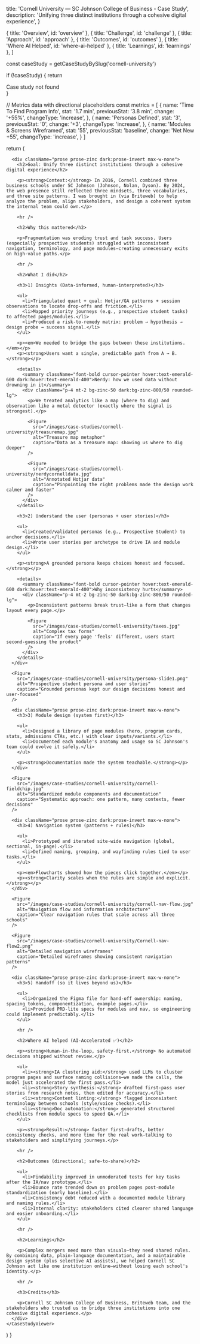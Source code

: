 
  title: 'Cornell University — SC Johnson College of Business - Case Study',
  description: 'Unifying three distinct institutions through a cohesive digital experience',
}

  { title: 'Overview', id: 'overview' },
  { title: 'Challenge', id: 'challenge' },
  { title: 'Approach', id: 'approach' },
  { title: 'Outcomes', id: 'outcomes' },
  { title: 'Where AI Helped', id: 'where-ai-helped' },
  { title: 'Learnings', id: 'learnings' },
]

  const caseStudy = getCaseStudyBySlug('cornell-university')
  
  if (!caseStudy) {
    return <div>Case study not found</div>
  }

  // Metrics data with directional placeholders
  const metrics = [
    {
      name: 'Time To Find Program Info',
      stat: '1.7 min',
      previousStat: '3.8 min',
      change: '+55%',
      changeType: 'increase',
    },
    {
      name: 'Personas Defined',
      stat: '3',
      previousStat: '0',
      change: '+3',
      changeType: 'increase',
    },
    {
      name: 'Modules & Screens Wireframed',
      stat: '55',
      previousStat: 'baseline',
      change: 'Net New +55',
      changeType: 'increase',
    }
  ]

  return (
    <CaseStudyViewer caseStudy={caseStudy} metrics={metrics}>
      <CaseImage
        src="/images/case-studies/cornell-university/cornelllogo.png"
        alt="Cornell University SC Johnson College of Business logo"
        variant="hero"
        width={800}
        height={450}
      />

      <div className="prose prose-zinc dark:prose-invert max-w-none">
        <h2>Goal: Unify three distinct institutions through a cohesive digital experience</h2>

        <p><strong>Context:</strong> In 2016, Cornell combined three business schools under SC Johnson (Johnson, Nolan, Dyson). By 2024, the web presence still reflected three mindsets, three vocabularies, and three site patterns. I was brought in (via Briteweb) to help analyze the problem, align stakeholders, and design a coherent system the internal team could own.</p>

        <hr />

        <h2>Why this mattered</h2>

        <p>Fragmentation was eroding trust and task success. Users (especially prospective students) struggled with inconsistent navigation, terminology, and page modules—creating unnecessary exits on high-value paths.</p>

        <hr />

        <h2>What I did</h2>

        <h3>1) Insights (Data-informed, human-interpreted)</h3>
        
        <ul>
          <li>Triangulated quant + qual: Hotjar/GA patterns + session observations to locate drop-offs and friction.</li>
          <li>Mapped priority journeys (e.g., prospective student tasks) to affected pages/modules.</li>
          <li>Produced a risk-to-remedy matrix: problem → hypothesis → design probe → success signal.</li>
        </ul>

        <p><em>We needed to bridge the gaps between these institutions.</em></p>
        <p><strong>Users want a single, predictable path from A → B.</strong></p>

        <details>
          <summary className="font-bold cursor-pointer hover:text-emerald-600 dark:hover:text-emerald-400">Nerdy: how we used data without drowning in it</summary>
          <div className="p-4 mt-2 bg-zinc-50 dark:bg-zinc-800/50 rounded-lg">
            <p>We treated analytics like a map (where to dig) and observation like a metal detector (exactly where the signal is strongest).</p>
            
            <Figure 
              src="/images/case-studies/cornell-university/treasuremap.jpg" 
              alt="Treasure map metaphor" 
              caption="Data as a treasure map: showing us where to dig deeper"
            />
            
            <Figure 
              src="/images/case-studies/cornell-university/nerdycornelldata.jpg" 
              alt="Annotated Hotjar data" 
              caption="Pinpointing the right problems made the design work calmer and faster"
            />
          </div>
        </details>

        <h3>2) Understand the user (personas + user stories)</h3>
        
        <ul>
          <li>Created/validated personas (e.g., Prospective Student) to anchor decisions.</li>
          <li>Wrote user stories per archetype to drive IA and module design.</li>
        </ul>

        <p><strong>A grounded persona keeps choices honest and focused.</strong></p>

        <details>
          <summary className="font-bold cursor-pointer hover:text-emerald-600 dark:hover:text-emerald-400">Why inconsistency hurts</summary>
          <div className="p-4 mt-2 bg-zinc-50 dark:bg-zinc-800/50 rounded-lg">
            <p>Inconsistent patterns break trust—like a form that changes layout every page.</p>
            
            <Figure 
              src="/images/case-studies/cornell-university/taxes.jpg" 
              alt="Complex tax forms" 
              caption="If every page 'feels' different, users start second-guessing the product"
            />
          </div>
        </details>
      </div>

      <Figure
        src="/images/case-studies/cornell-university/persona-slide1.png"
        alt="Prospective student persona and user stories"
        caption="Grounded personas kept our design decisions honest and user-focused"
      />

      <div className="prose prose-zinc dark:prose-invert max-w-none">
        <h3>3) Module design (system first)</h3>
        
        <ul>
          <li>Designed a library of page modules (hero, program cards, stats, admissions CTAs, etc.) with clear inputs/variants.</li>
          <li>Documented each module's anatomy and usage so SC Johnson's team could evolve it safely.</li>
        </ul>

        <p><strong>Documentation made the system teachable.</strong></p>
      </div>

      <Figure
        src="/images/case-studies/cornell-university/cornell-fieldchip.jpg"
        alt="Standardized module components and documentation"
        caption="Systematic approach: one pattern, many contexts, fewer decisions"
      />

      <div className="prose prose-zinc dark:prose-invert max-w-none">
        <h3>4) Navigation system (patterns + rules)</h3>
        
        <ul>
          <li>Prototyped and iterated site-wide navigation (global, sectional, in-page).</li>
          <li>Defined naming, grouping, and wayfinding rules tied to user tasks.</li>
        </ul>

        <p><em>Flowcharts showed how the pieces click together.</em></p>
        <p><strong>Clarity scales when the rules are simple and explicit.</strong></p>
      </div>

      <Figure
        src="/images/case-studies/cornell-university/cornell-nav-flow.jpg"
        alt="Navigation flow and information architecture"
        caption="Clear navigation rules that scale across all three schools"
      />

      <Figure
        src="/images/case-studies/cornell-university/Cornell-nav-flow2.png"
        alt="Detailed navigation wireframes"
        caption="Detailed wireframes showing consistent navigation patterns"
      />

      <div className="prose prose-zinc dark:prose-invert max-w-none">
        <h3>5) Handoff (so it lives beyond us)</h3>
        
        <ul>
          <li>Organized the Figma file for hand-off ownership: naming, spacing tokens, componentization, example pages.</li>
          <li>Provided PRD-lite specs for modules and nav, so engineering could implement predictably.</li>
        </ul>

        <hr />

        <h2>Where AI helped (AI-Accelerated ✅)</h2>

        <p><strong>Human-in-the-loop, safety-first.</strong> No automated decisions shipped without review.</p>
        
        <ul>
          <li><strong>IA clustering aid:</strong> used LLMs to cluster program pages and surface naming collisions—we made the calls, the model just accelerated the first pass.</li>
          <li><strong>Story synthesis:</strong> drafted first-pass user stories from research notes, then edited for accuracy.</li>
          <li><strong>Content linting:</strong> flagged inconsistent terminology between schools (style/voice checks).</li>
          <li><strong>Doc automation:</strong> generated structured checklists from module specs to speed QA.</li>
        </ul>

        <p><strong>Result:</strong> faster first-drafts, better consistency checks, and more time for the real work—talking to stakeholders and simplifying journeys.</p>

        <hr />

        <h2>Outcomes (directional; safe-to-share)</h2>
        
        <ul>
          <li>Findability improved in unmoderated tests for key tasks after the IA/nav prototype.</li>
          <li>Bounce rate trended down on problem pages post-module standardization (early baseline).</li>
          <li>Consistency debt reduced with a documented module library and naming rules.</li>
          <li>Internal clarity: stakeholders cited clearer shared language and easier onboarding.</li>
        </ul>

        <hr />

        <h2>Learnings</h2>

        <p>Complex mergers need more than visuals—they need shared rules. By combining data, plain-language documentation, and a maintainable design system (plus selective AI assists), we helped Cornell SC Johnson act like one institution online—without losing each school's identity.</p>

        <hr />

        <h3>Credits</h3>

        <p>Cornell SC Johnson College of Business, Briteweb team, and the stakeholders who trusted us to bridge three institutions into one cohesive digital experience.</p>
      </div>
    </CaseStudyViewer>
  )
}